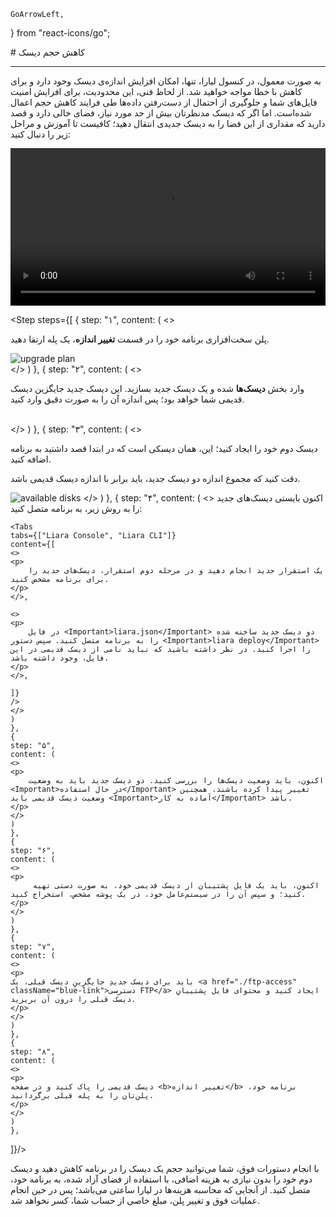    GoArrowLeft,
} from "react-icons/go";

<Layout>
# کاهش حجم دیسک

<hr className="mb-2" />
به صورت معمول، در کنسول لیارا، تنها، امکان افزایش اندازه‌ی دیسک وجود دارد و برای کاهش با خطا مواجه خواهید شد. از لحاظ فنی، این محدودیت، برای افزایش امنیت فایل‌های شما و جلوگیری از احتمال از دست‌رفتن داده‌ها طی فرایند کاهش حجم اعمال شده‌است.
اما اگر که دیسک مدنظرتان بیش از حد مورد نیاز، فضای خالی دارد و قصد دارید که مقداری از این فضا را به دیسک جدیدی انتقال دهید؛ کافیست تا آموزش و مراحل زیر را دنبال کنید:
<div className="h-4" />

<video
  src="https://files.liara.ir/liara/disks/reduce-disk-size.mp4"
  controls="controls"
  className="block w-full"
  width="100%" />

<Step  steps={[
    {
    step: "۱",
    content: (
    <>
        <p>
        پلن سخت‌افزاری برنامه خود را در قسمت <b>تغییر اندازه</b>، یک پله ارتقا دهید.
        </p>
        <div className="h-4" />
        <img src="https://files.liara.ir/liara/docs/upgrade-plans.gif" alt="upgrade plan"/>
        <div className="h-4" />
    </>
    )
    },
    {
    step: "۲",
    content: (
    <>   
        <p> وارد بخش <b>دیسک‌ها</b> شده و یک دیسک جدید بسازید. این دیسک جدید جایگزین دیسک قدیمی شما خواهد بود؛ پس اندازه آن را به صورت دقیق وارد کنید.</p>            
    </>
    )
    },
    {
    step: "۳",
    content: (
    <>   
    <p>دیسک دوم خود را ایجاد کنید؛ این، همان دیسکی است که در ابتدا قصد داشتید به برنامه اضافه کنید.</p>
    <div className="h-2" />
    <Alert variant="info">
    <p>
        دقت کنید که مجموع اندازه دو دیسک جدید، باید برابر با اندازه دیسک قدیمی باشد.
    </p>
    </Alert>
    <div className="h-2" />
    <img src="https://files.liara.ir/liara/docs/multiple-disks-availability.png" alt="available disks"/>
    </>
    )
    },
    {
    step: "۴",
    content: (
    <>
    اکنون بایستی دیسک‌های جدید را به روش زیر، به برنامه متصل کنید:

    <Tabs 
    tabs={["Liara Console", "Liara CLI"]} 
    content={[
    <>
    <p>
        یک استقرار جدید انجام دهید و در مرحله دوم استقرار، دیسک‌های جدید را برای برنامه مشخص کنید.
    </p>
    </>,
    
    <>
    <p>
        در فایل <Important>liara.json</Important> دو دیسک جدید ساخته شده را به برنامه متصل کنید. سپس دستور <Important>liara deploy</Important> را اجرا کنید. در نظر داشته باشید که نباید نامی از دیسک قدیمی در این فایل، وجود داشته باشد.
    </p>
    </>,

    ]} 
    />   
    </>
    )
    },
    {
    step: "۵",
    content: (
    <>   
    <p>
        اکنون، باید وضعیت دیسک‌ها را بررسی کنید. دو دیسک جدید باید به وضعیت <Important>در حال استفاده</Important> تغییر پیدا کرده باشند. همچنین وضعیت دیسک قدیمی باید <Important>آماده به کار</Important> باشد.
    </p>
    </>
    )
    },
    {
    step: "۶",
    content: (
    <>   
    <p>
         اکنون، باید یک فایل پشتیبان از دیسک قدیمی خود، به صورت دستی تهیه کنید؛ و سپس آن را در سیستم‌عامل خود، در یک پوشه مشخص، استخراج کنید.
    </p>
    </>
    )
    },
    {
    step: "۷",
    content: (
    <>   
    <p>
    باید برای دیسک جدیدِ جایگزینِ دیسک قبلی، یک <a href="./ftp-access" className="blue-link">دسترسی FTP</a> ایجاد کنید و محتوای فایل پشتیبانِ دیسک قبلی را درون آن بریزید.
    </p>
    </>
    )
    },
    {
    step: "۸",
    content: (
    <>   
    <p>
    دیسک قدیمی را پاک کنید و در صفحه <b>تغییر اندازه</b> برنامه خود، پلن‌تان را به پله قبلی برگردانید.
    </p>
    </>
    )
    },
]}/>

<div className="h-4" />
با انجام دستورات فوق، شما می‌توانید حجم یک دیسک را در برنامه کاهش دهید و دیسک دوم خود را بدون نیازی به هزینه اضافی، با استفاده از فضای آزاد شده، به برنامه خود، متصل کنید.
از آنجایی که محاسبه هزینه‌ها در لیارا ساعتی می‌باشد؛ پس در حین انجام عملیات فوق و تغییر پلن، مبلغ خاصی از حساب شما، کسر نخواهد شد. 

</Layout>